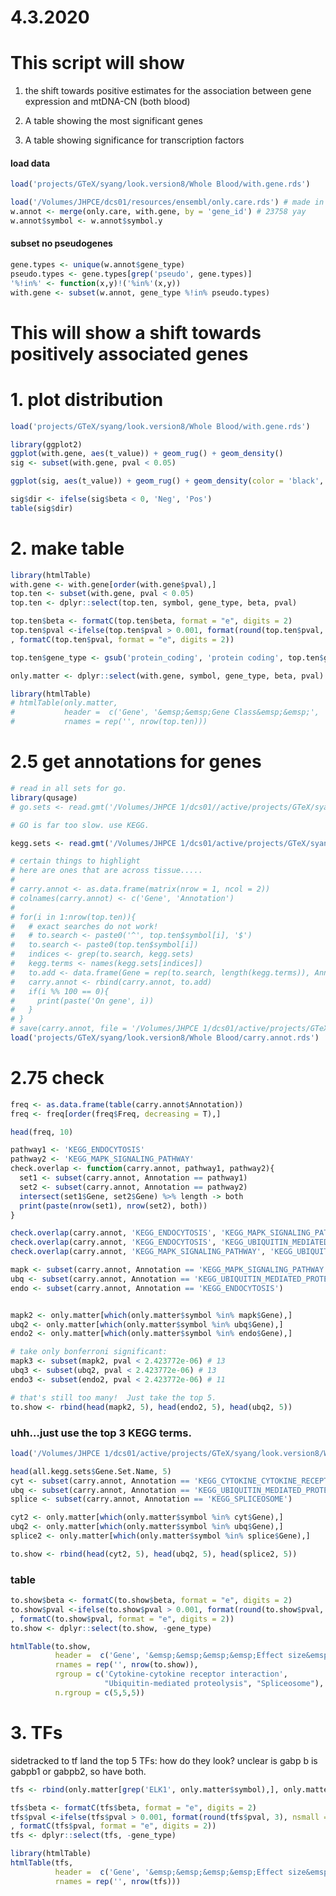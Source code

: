 # 4.3.2020

# This script will show 
1. the shift towards positive estimates for the association between gene expression and mtDNA-CN (both blood)

2. A table showing the most significant genes

3. A table showing significance for transcription factors

#### load data
```r
load('projects/GTeX/syang/look.version8/Whole Blood/with.gene.rds')

load('/Volumes/JHPCE/dcs01/resources/ensembl/only.care.rds') # made in /dcs01/arking/arkinglab/resources/ensembl/try.read.R
w.annot <- merge(only.care, with.gene, by = 'gene_id') # 23758 yay
w.annot$symbol <- w.annot$symbol.y
```

#### subset no pseudogenes
```r
gene.types <- unique(w.annot$gene_type)
pseudo.types <- gene.types[grep('pseudo', gene.types)]
'%!in%' <- function(x,y)!('%in%'(x,y))
with.gene <- subset(w.annot, gene_type %!in% pseudo.types)
```

# This will show a shift towards positively associated genes

# 1. plot distribution
```r
load('projects/GTeX/syang/look.version8/Whole Blood/with.gene.rds')

library(ggplot2)
ggplot(with.gene, aes(t_value)) + geom_rug() + geom_density() 
sig <- subset(with.gene, pval < 0.05)

ggplot(sig, aes(t_value)) + geom_rug() + geom_density(color = 'black', fill = '#999999') + xlab('T-value') + theme_classic()

sig$dir <- ifelse(sig$beta < 0, 'Neg', 'Pos')
table(sig$dir)
```

# 2. make table
```r
library(htmlTable)
with.gene <- with.gene[order(with.gene$pval),]
top.ten <- subset(with.gene, pval < 0.05)
top.ten <- dplyr::select(top.ten, symbol, gene_type, beta, pval)

top.ten$beta <- formatC(top.ten$beta, format = "e", digits = 2)
top.ten$pval <-ifelse(top.ten$pval > 0.001, format(round(top.ten$pval, 3), nsmall = 3)
, formatC(top.ten$pval, format = "e", digits = 2))

top.ten$gene_type <- gsub('protein_coding', 'protein coding', top.ten$gene_type)

only.matter <- dplyr::select(with.gene, symbol, gene_type, beta, pval)

library(htmlTable)
# htmlTable(only.matter,
#           header =  c('Gene', '&emsp;&emsp;Gene Class&emsp;&emsp;', '&emsp;&emsp;&emsp;&emsp;Effect size&emsp;&emsp;&emsp;&emsp;', '&emsp;&emsp;P-value&emsp;&emsp;'),
#           rnames = rep('', nrow(top.ten)))
```

# 2.5 get annotations for genes
```r
# read in all sets for go.
library(qusage)
# go.sets <- read.gmt('/Volumes/JHPCE 1/dcs01//active/projects/GTeX/syang/look.version8/GO_enrich/MsigDB/c5.all.v7.0.symbols.gmt')

# GO is far too slow. use KEGG.

kegg.sets <- read.gmt('/Volumes/JHPCE 1/dcs01/active/projects/GTeX/syang/look.version8/GO_enrich/MsigDB/c2.cp.kegg.v7.0.symbols.gmt')

# certain things to highlight
# here are ones that are across tissue.....
# 
# carry.annot <- as.data.frame(matrix(nrow = 1, ncol = 2))
# colnames(carry.annot) <- c('Gene', 'Annotation')
# 
# for(i in 1:nrow(top.ten)){
#   # exact searches do not work!
#   # to.search <- paste0('^', top.ten$symbol[i], '$')
#   to.search <- paste0(top.ten$symbol[i])
#   indices <- grep(to.search, kegg.sets)
#   kegg.terms <- names(kegg.sets[indices])
#   to.add <- data.frame(Gene = rep(to.search, length(kegg.terms)), Annotation = kegg.terms)
#   carry.annot <- rbind(carry.annot, to.add)
#   if(i %% 100 == 0){
#     print(paste('On gene', i))
#   }
# }
# save(carry.annot, file = '/Volumes/JHPCE 1/dcs01/active/projects/GTeX/syang/look.version8/Whole Blood/carry.annot.rds')
load('projects/GTeX/syang/look.version8/Whole Blood/carry.annot.rds')
```

# 2.75 check
```r

freq <- as.data.frame(table(carry.annot$Annotation))
freq <- freq[order(freq$Freq, decreasing = T),]

head(freq, 10)

pathway1 <- 'KEGG_ENDOCYTOSIS'
pathway2 <- 'KEGG_MAPK_SIGNALING_PATHWAY'
check.overlap <- function(carry.annot, pathway1, pathway2){
  set1 <- subset(carry.annot, Annotation == pathway1)
  set2 <- subset(carry.annot, Annotation == pathway2)
  intersect(set1$Gene, set2$Gene) %>% length -> both
  print(paste(nrow(set1), nrow(set2), both))
}

check.overlap(carry.annot, 'KEGG_ENDOCYTOSIS', 'KEGG_MAPK_SIGNALING_PATHWAY')
check.overlap(carry.annot, 'KEGG_ENDOCYTOSIS', 'KEGG_UBIQUITIN_MEDIATED_PROTEOLYSIS')
check.overlap(carry.annot, 'KEGG_MAPK_SIGNALING_PATHWAY', 'KEGG_UBIQUITIN_MEDIATED_PROTEOLYSIS')

mapk <- subset(carry.annot, Annotation == 'KEGG_MAPK_SIGNALING_PATHWAY')
ubq <- subset(carry.annot, Annotation == 'KEGG_UBIQUITIN_MEDIATED_PROTEOLYSIS')
endo <- subset(carry.annot, Annotation == 'KEGG_ENDOCYTOSIS')


mapk2 <- only.matter[which(only.matter$symbol %in% mapk$Gene),]
ubq2 <- only.matter[which(only.matter$symbol %in% ubq$Gene),]
endo2 <- only.matter[which(only.matter$symbol %in% endo$Gene),]

# take only bonferroni significant:
mapk3 <- subset(mapk2, pval < 2.423772e-06) # 13
ubq3 <- subset(ubq2, pval < 2.423772e-06) # 13
endo3 <- subset(endo2, pval < 2.423772e-06) # 11

# that's still too many!  Just take the top 5. 
to.show <- rbind(head(mapk2, 5), head(endo2, 5), head(ubq2, 5))
```

### uhh...just use the top 3 KEGG terms.
```r
load('/Volumes/JHPCE 1/dcs01/active/projects/GTeX/syang/look.version8/Whole Blood/all.kegg.rds')

head(all.kegg.sets$Gene.Set.Name, 5)
cyt <- subset(carry.annot, Annotation == 'KEGG_CYTOKINE_CYTOKINE_RECEPTOR_INTERACTION')
ubq <- subset(carry.annot, Annotation == 'KEGG_UBIQUITIN_MEDIATED_PROTEOLYSIS')
splice <- subset(carry.annot, Annotation == 'KEGG_SPLICEOSOME')

cyt2 <- only.matter[which(only.matter$symbol %in% cyt$Gene),]
ubq2 <- only.matter[which(only.matter$symbol %in% ubq$Gene),]
splice2 <- only.matter[which(only.matter$symbol %in% splice$Gene),]

to.show <- rbind(head(cyt2, 5), head(ubq2, 5), head(splice2, 5))
```

### table
```r
to.show$beta <- formatC(to.show$beta, format = "e", digits = 2)
to.show$pval <-ifelse(to.show$pval > 0.001, format(round(to.show$pval, 3), nsmall = 3)
, formatC(to.show$pval, format = "e", digits = 2))
to.show <- dplyr::select(to.show, -gene_type)

htmlTable(to.show,
          header =  c('Gene', '&emsp;&emsp;&emsp;&emsp;Effect size&emsp;&emsp;&emsp;&emsp;', '&emsp;&emsp;P-value&emsp;&emsp;'),
          rnames = rep('', nrow(to.show)),
          rgroup = c('Cytokine-cytokine receptor interaction',
                     "Ubiquitin-mediated proteolysis", "Spliceosome"),
          n.rgroup = c(5,5,5))
```




# 3. TFs
sidetracked to tf land
the top 5 TFs: how do they look?
unclear is gabp b is gabpb1 or gabpb2, so have both.

```r
tfs <- rbind(only.matter[grep('ELK1', only.matter$symbol),], only.matter[grep('^NRF1$', only.matter$symbol),], only.matter[grep('^YY1$', only.matter$symbol),], only.matter[grep('^GABPB1$', only.matter$symbol),], only.matter[grep('^GABPB2$', only.matter$symbol),], only.matter[grep('^E4F1$', only.matter$symbol),])

tfs$beta <- formatC(tfs$beta, format = "e", digits = 2)
tfs$pval <-ifelse(tfs$pval > 0.001, format(round(tfs$pval, 3), nsmall = 3)
, formatC(tfs$pval, format = "e", digits = 2))
tfs <- dplyr::select(tfs, -gene_type)

library(htmlTable)
htmlTable(tfs,
          header =  c('Gene', '&emsp;&emsp;&emsp;&emsp;Effect size&emsp;&emsp;&emsp;&emsp;', '&emsp;&emsp;P-value&emsp;&emsp;'),
          rnames = rep('', nrow(tfs)))
```